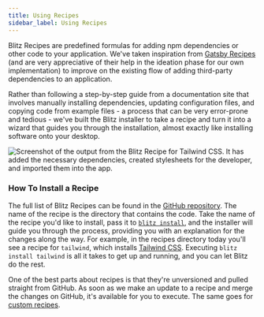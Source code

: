 ```yaml
---
title: Using Recipes
sidebar_label: Using Recipes
---
```


Blitz Recipes are predefined formulas for adding npm dependencies or other code to your application. We've taken inspiration from [Gatsby Recipes](https://www.gatsbyjs.org/docs/recipes/) (and are very appreciative of their help in the ideation phase for our own implementation) to improve on the existing flow of adding third-party dependencies to an application.

Rather than following a step-by-step guide from a documentation site that involves manually installing dependencies, updating configuration files, and copying code from example files - a process that can be very error-prone and tedious - we've built the Blitz installer to take a recipe and turn it into a wizard that guides you through the installation, almost exactly like installing software onto your desktop.

![Screenshot of the output from the Blitz Recipe for Tailwind CSS. It has added the necessary dependencies, created stylesheets for the developer, and imported them into the app.](/img/tailwind-recipe.png)

### How To Install a Recipe

The full list of Blitz Recipes can be found in the [GitHub repository](https://github.com/blitz-js/blitz/tree/canary/recipes). The name of the recipe is the directory that contains the code. Take the name of the recipe you'd like to install, pass it to [`blitz install`](cli-build), and the installer will guide you through the process, providing you with an explanation for the changes along the way. For example, in the recipes directory today you'll see a recipe for `tailwind`, which installs [Tailwind CSS](https://tailwindcss.com/). Executing `blitz install tailwind` is all it takes to get up and running, and you can let Blitz do the rest.

One of the best parts about recipes is that they're unversioned and pulled straight from GitHub. As soon as we make an update to a recipe and merge the changes on GitHub, it's available for you to execute. The same goes for [custom recipes](writing-recipes).
